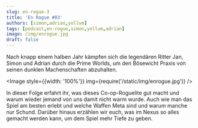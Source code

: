 ---
slug: en-rogue-3
title: 'En Rogue #03'
authors: [simon,adrian,yollum]
tags: [podcast,en-rogue,simon,yollum,adrian]
image: /img/enrogue.jpg
draft: false
---


Nach knapp einem halben Jahr kämpfen sich die legendären Ritter Jan, Simon und Adrian durch die Prime Worlds, um den Bösewicht Praxis von seinen dunklen Machenschaften abzuhalten.

<Image style={{width: '100%'}} img={require('/static/img/enrogue.jpg')} />

<!--truncate-->

In dieser Folge erfahrt ihr, was dieses Co-op-Roguelite gut macht und warum wieder jemand von uns damit nicht warm wurde. Auch wie man das Spiel am besten erlebt und welche Waffen Meta sind und warum manche nur Schund. Darüber hinaus erzählen wir euch, was im Nexus so alles gemacht werden kann, um dem Spiel mehr Tiefe zu geben.

<ReactPlayer
    width="100%"
    height="50px"
    controls
    url='https://m10z.picnotes.de/EnRogue/EnRogue_003.mp3'
/>
